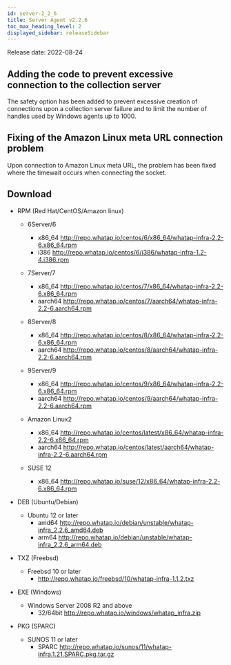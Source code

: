 ```yaml
---
id: server-2_2_6
title: Server Agent v2.2.6
toc_max_heading_level: 2
displayed_sidebar: releaseSidebar
---
```


Release date: 2022-08-24

## Adding the code to prevent excessive connection to the collection server

The safety option has been added to prevent excessive creation of connections upon a collection server failure and to limit the number of handles used by Windows agents up to 1000.

## Fixing of the Amazon Linux meta URL connection problem

Upon connection to Amazon Linux meta URL, the problem has been fixed where the timewait occurs when connecting the socket. 

## Download

- RPM (Red Hat/CentOS/Amazon linux)

  - 6Server/6 
    - x86_64 http://repo.whatap.io/centos/6/x86_64/whatap-infra-2.2-6.x86_64.rpm 
    - i386 http://repo.whatap.io/centos/6/i386/whatap-infra-1.2-4.i386.rpm

  - 7Server/7 
    - x86_64 http://repo.whatap.io/centos/7/x86_64/whatap-infra-2.2-6.x86_64.rpm 
    - aarch64 http://repo.whatap.io/centos/7/aarch64/whatap-infra-2.2-6.aarch64.rpm

  - 8Server/8 
    - x86_64 http://repo.whatap.io/centos/8/x86_64/whatap-infra-2.2-6.x86_64.rpm 
    - aarch64 http://repo.whatap.io/centos/8/aarch64/whatap-infra-2.2-6.aarch64.rpm

  - 9Server/9 
    - x86_64 http://repo.whatap.io/centos/9/x86_64/whatap-infra-2.2-6.x86_64.rpm 
    - aarch64 http://repo.whatap.io/centos/9/aarch64/whatap-infra-2.2-6.aarch64.rpm

  - Amazon Linux2
    - x86_64 http://repo.whatap.io/centos/latest/x86_64/whatap-infra-2.2-6.x86_64.rpm 
    - aarch64 http://repo.whatap.io/centos/latest/aarch64/whatap-infra-2.2-6.aarch64.rpm

  - SUSE 12
    - x86_64 http://repo.whatap.io/suse/12/x86_64/whatap-infra-2.2-6.x86_64.rpm

- DEB (Ubuntu/Debian)
  - Ubuntu 12 or later
    - amd64 http://repo.whatap.io/debian/unstable/whatap-infra_2.2.6_amd64.deb
    - arm64 http://repo.whatap.io/debian/unstable/whatap-infra_2.2.6_arm64.deb

- TXZ (Freebsd)
  - Freebsd 10 or later
    - http://repo.whatap.io/freebsd/10/whatap-infra-1.1.2.txz

- EXE (Windows)
  - Windows Server 2008 R2 and above
    - 32/64bit http://repo.whatap.io/windows/whatap_infra.zip

- PKG (SPARC)
  - SUNOS 11 or later
    - SPARC http://repo.whatap.io/sunos/11/whatap-infra.1.21.SPARC.pkg.tar.gz
